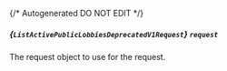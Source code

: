 {/* Autogenerated DO NOT EDIT  */}

##### *{`ListActivePublicLobbiesDeprecatedV1Request`}* `request`
The request object to use for the request.
<Collapsible>
    <ListActivePublicLobbiesDeprecatedV1Request/>
</Collapsible>


